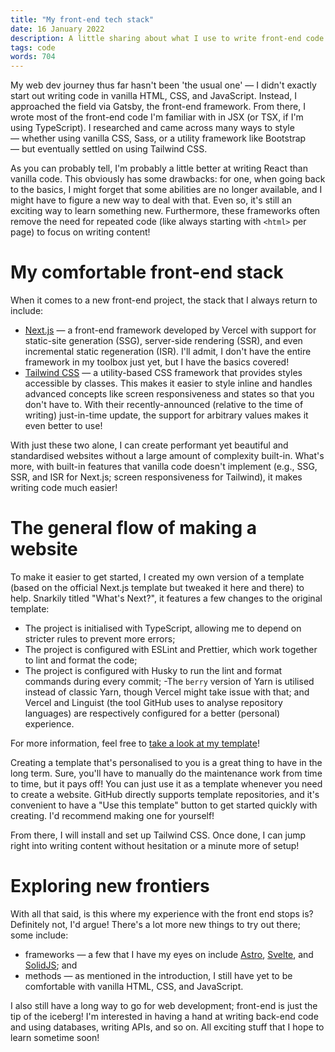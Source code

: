 ```yaml
---
title: "My front-end tech stack"
date: 16 January 2022
description: A little sharing about what I use to write front-end code and build websites circa 2022.
tags: code
words: 704
---
```


My web dev journey thus far hasn't been 'the usual one' — I didn't exactly start out writing code in vanilla HTML, CSS, and JavaScript. Instead, I approached the field via Gatsby, the front-end framework. From there, I wrote most of the front-end code I'm familiar with in JSX (or TSX, if I'm using TypeScript). I researched and came across many ways to style — whether using vanilla CSS, Sass, or a utility framework like Bootstrap — but eventually settled on using Tailwind CSS.

As you can probably tell, I'm probably a little better at writing React than vanilla code. This obviously has some drawbacks: for one, when going back to the basics, I might forget that some abilities are no longer available, and I might have to figure a new way to deal with that. Even so, it's still an exciting way to learn something new. Furthermore, these frameworks often remove the need for repeated code (like always starting with `<html>` per page) to focus on writing content!

# My comfortable front-end stack

When it comes to a new front-end project, the stack that I always return to include:

- [Next.js](https://nextjs.org) — a front-end framework developed by Vercel with support for static-site generation (SSG), server-side rendering (SSR), and even incremental static regeneration (ISR). I'll admit, I don't have the entire framework in my toolbox just yet, but I have the basics covered!
- [Tailwind CSS](https://tailwindcss.com) — a utility-based CSS framework that provides styles accessible by classes. This makes it easier to style inline and handles advanced concepts like screen responsiveness and states so that you don't have to. With their recently-announced (relative to the time of writing) just-in-time update, the support for arbitrary values makes it even better to use!

With just these two alone, I can create performant yet beautiful and standardised websites without a large amount of complexity built-in. What's more, with built-in features that vanilla code doesn't implement (e.g., SSG, SSR, and ISR for Next.js; screen responsiveness for Tailwind), it makes writing code much easier!

# The general flow of making a website

To make it easier to get started, I created my own version of a template (based on the official Next.js template but tweaked it here and there) to help. Snarkily titled "What's Next?", it features a few changes to the original template:

- The project is initialised with TypeScript, allowing me to depend on stricter rules to prevent more errors;
- The project is configured with ESLint and Prettier, which work together to lint and format the code;
- The project is configured with Husky to run the lint and format commands during every commit;
  -The `berry` version of Yarn is utilised instead of classic Yarn, though Vercel might take issue with that; and
  Vercel and Linguist (the tool GitHub uses to analyse repository languages) are respectively configured for a better (personal) experience.

For more information, feel free to [take a look at my template](https://github.com/arashnrim/whats-next)!

Creating a template that's personalised to you is a great thing to have in the long term. Sure, you'll have to manually do the maintenance work from time to time, but it pays off! You can just use it as a template whenever you need to create a website. GitHub directly supports template repositories, and it's convenient to have a "Use this template" button to get started quickly with creating. I'd recommend making one for yourself!

From there, I will install and set up Tailwind CSS. Once done, I can jump right into writing content without hesitation or a minute more of setup!

# Exploring new frontiers

With all that said, is this where my experience with the front end stops is? Definitely not, I'd argue! There's a lot more new things to try out there; some include:

- frameworks — a few that I have my eyes on include [Astro](https://astro.build), [Svelte](https://svelte.dev), and [SolidJS](https://solidjs.com); and
- methods — as mentioned in the introduction, I still have yet to be comfortable with vanilla HTML, CSS, and JavaScript.

I also still have a long way to go for web development; front-end is just the tip of the iceberg! I'm interested in having a hand at writing back-end code and using databases, writing APIs, and so on. All exciting stuff that I hope to learn sometime soon!
